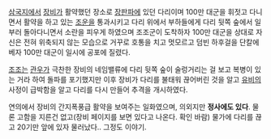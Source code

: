 [[삼국지]]에서 [[장비]]가 활약했던 장소로 [[장판파]]에 있던 다리이며 100만 대군을 휘젓고 다니면서 활약을 하고 있는 [[조운]]을 통과시키고 다리 위에서 부하들에게 다리 뒷쪽 숲에서 일부러 돌아다니면서 소란을 피우게 하였으며 조조군이 도착하자 100만 대군을 상대로 자신은 전혀 위축되지 않는 모습으로 거꾸로 호통을 치고 멋모르고 덤빈 하후걸을 단칼에 베자 100만 대군이 일시에 공포에 질렸다.

[[조조]]는 [[관우]]가 극찬한 장비의 네임밸류에 다리 뒷쪽 숲이 술렁거리는 걸 보고 복병이 있는 거라 하여 돌파를 포기했지만 이후 장비가 다리를 불태워 끊어버린 것을 알고 [[유비]]의 사정이 급박함을 알고 다리를 다시 만들어 추격을 개시하였다.

연의에서 장비의 간지폭풍급 활약을 보여주는 일화였으며, 의외지만 '''정사에도 있다'''. 물론 고함을 지른건 없고(장비 페이지를 보면 있다고 나온다. 확인 바람) 물가에 다리를 끊고 20기만 앞에 있자 물러났다.. 그정도 이야기.
